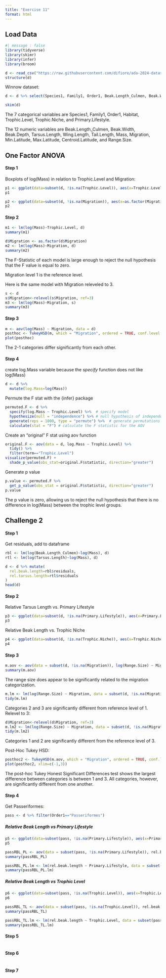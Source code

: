 ```yaml
---
title: "Exercise 11"
format: html
---
```


## Load Data

```r
#| message : false
library(tidyverse)
library(skimr)
library(infer)
library(broom)
```

```r
d <- read_csv("https://raw.githubusercontent.com/difiore/ada-2024-datasets/main/AVONETdataset1.csv", col_names = TRUE)
structure(d)
```
Winnow dataset:
```r
d <- d %>% select(Species1, Family1, Order1, Beak.Length_Culmen, Beak.Width, Beak.Depth, Tarsus.Length, Wing.Length, Tail.Length, Mass, Habitat, Migration, Trophic.Level, Trophic.Niche, Min.Latitude, Max.Latitude, Centroid.Latitude, Primary.Lifestyle, Range.Size)
```
```r
skim(d)
```
The 7 categorical variables are Species1, Family1, Order1, Habitat, Trophic.Level, Trophic.Niche, and Primary.Lifestyle.

The 12 numeric variables are Beak.Length_Culmen, Beak.Width, Beak.Depth, Tarsus.Length, Wing.Length, Tail.Length, Mass, Migration, Min.Latitude, Max.Latitude, Centroid.Latitude, and Range.Size.

## One Factor ANOVA
#### Step 1
Boxplots of log(Mass) in relation to Trophic.Level and Migration:
```r
p1 <- ggplot(data=subset(d, !is.na(Trophic.Level)), aes(x=Trophic.Level, y=log(Mass)))+geom_boxplot(color="blue", fill="blue", alpha=0.2)
p1
```
```r
p2 <- ggplot(data=subset(d, !is.na(Migration)), aes(x=as.factor(Migration), y=log(Mass)))+geom_boxplot(color="blue", fill="blue", alpha=0.2)
p2
```
#### Step 2
```r
m1 <- lm(log(Mass)~Trophic.Level, d)
summary(m1)
```

```r
d$Migration <- as.factor(d$Migration)
m2 <- lm(log(Mass)~Migration, d)
summary(m2)
```

The F-Statistic of each model is large enough to reject the null hypothesis that the F value is equal to zero.

Migration level 1 is the reference level.

Here is the same model with Migration releveled to 3.
```r
s <- d
s$Migration<-relevel(s$Migration, ref=3)
m3 <- lm(log(Mass)~Migration, s)
summary(m3)
```

#### Step 3

```r
m <- aov(log(Mass) ~ Migration, data = d)
posthoc <- TukeyHSD(m, which = "Migration", ordered = TRUE, conf.level = 0.95)
plot(posthoc)
```
The 2-1 categories differ significantly from each other.

#### Step 4
create log.Mass variable because the *specify* function does not like log(Mass)
```r
d <- d %>%
  mutate(log.Mass=log(Mass))
```
Permute the F stat with the {infer} package
```r
permuted.F <- d %>%
  specify(log.Mass ~ Trophic.Level) %>%  # specify model
  hypothesize(null = "independence") %>% # null hypothesis of independence
  generate(reps = 1000, type = "permute") %>%  # generate permutations
  calculate(stat = "F") # calculate the F statistic for the AOV
```
Create an "original" F stat using aov function
```r
original.F <- aov(data = d, log.Mass ~ Trophic.Level) %>%
  tidy() %>%
  filter(term=="Trophic.Level")
visualize(permuted.F) +
  shade_p_value(obs_stat=original.F$statistic, direction="greater")
```
Generate p value
```r
p.value <- permuted.F %>%
  get_p_value(obs_stat = original.F$statistic, direction="greater")
p.value
```

The p value is zero, allowing us to reject the null hypothesis that there is no difference in log(Mass) between the trophic level groups.

## Challenge 2

#### Step 1

Get residuals, add to dataframe
```r
rbl <- lm(log(Beak.Length_Culmen)~log(Mass), d)
rtl <- lm(log(Tarsus.Length)~log(Mass), d)

d <- d %>% mutate(
  rel.beak.length=rbl$residuals,
  rel.tarsus.length=rtl$residuals
)
head(d)
```
#### Step 2
Relative Tarsus Length vs. Primary Lifestyle
```r
p3 <- ggplot(data=subset(d, !is.na(Primary.Lifestyle)), aes(x=Primary.Lifestyle, y=rel.tarsus.length))+geom_boxplot(color="blue", fill="blue", alpha=0.2)
p3
```
Relative Beak Length vs. Trophic Niche
```r
p4 <- ggplot(data=subset(d, !is.na(Trophic.Niche)), aes(x=Trophic.Niche, y=rel.beak.length))+geom_boxplot(color="blue", fill="blue", alpha=0.2)
p4
```

#### Step 3

```r
m.aov <- aov(data = subset(d, !is.na(Migration)), log(Range.Size) ~ Migration)
summary(m.aov)
```
The range size does appear to be significantly related to the migration categorization. 
```r
m.lm <- lm(log(Range.Size) ~ Migration, data = subset(d, !is.na(Migration)))
tidy(m.lm)
```
Categories 2 and 3 are significantly different from reference level of 1. 
Relevel to 3:
```r
d$Migration<-relevel(d$Migration, ref=3)
m.lm2 <- lm(log(Range.Size) ~ Migration, data = subset(d, !is.na(Migration)))
tidy(m.lm2)
```
Categories 1 and 2 are significantly different from the reference level of 3. 

Post-Hoc Tukey HSD:
```r
posthoc2 <- TukeyHSD(m.aov, which = "Migration", ordered = TRUE, conf.level = 0.95)
plot(posthoc2, xlim=c(-1,3))
```

The post-hoc Tukey Honest Significant Differences test shows the largest difference between categories is between 1 and 3. All categories, however, are significantly different from one another.

#### Step 4
Get Passeriformes:
```r
pass <- d %>% filter(Order1=="Passeriformes")
```

##### Relative Beak Length vs Primary Lifestyle

```r
p5 <- ggplot(data=subset(pass, !is.na(Primary.Lifestyle)), aes(x=Primary.Lifestyle, y=rel.beak.length))+geom_boxplot(color="blue", fill="blue", alpha=0.2)
p5
```

```r
passRBL_PL <- aov(data = subset(pass, !is.na(Primary.Lifestyle)), rel.beak.length ~ Primary.Lifestyle)
summary(passRBL_PL)
```

```r
passRBL_PL.lm <- lm(rel.beak.length ~ Primary.Lifestyle, data = subset(pass, !is.na(Primary.Lifestyle)))
summary(passRBL_PL.lm)
```
##### Relative Beak Length vs Trophic Level

```r
p6 <- ggplot(data=subset(pass, !is.na(Trophic.Level)), aes(x=Trophic.Level, y=rel.beak.length))+geom_boxplot(color="blue", fill="blue", alpha=0.2)
p6
```

```r
passRBL_TL <- aov(data = subset(pass, !is.na(Trophic.Level)), rel.beak.length ~ Trophic.Level)
summary(passRBL_TL)
```

```r
passRBL_TL.lm <- lm(rel.beak.length ~ Trophic.Level, data = subset(pass, !is.na(Trophic.Level)))
summary(passRBL_TL.lm)
```

#### Step 5

```r

```

#### Step 6

```r

```

#### Step 7

```r

```